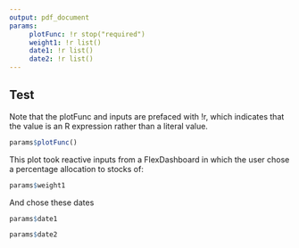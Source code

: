 ```yaml
---
output: pdf_document
params:
     plotFunc: !r stop("required")
     weight1: !r list()
     date1: !r list()
     date2: !r list()
---
```



## Test

Note that the plotFunc and inputs are prefaced with !r, which indicates that the value is an R expression rather than a literal value.


```r
params$plotFunc()
```

This plot took reactive inputs from a FlexDashboard in which the user chose a percentage allocation to stocks of:
```r
params$weight1
```

And chose these dates
```r
params$date1

params$date2
```
